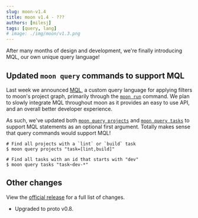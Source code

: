 ```yaml
---
slug: moon-v1.4
title: moon v1.4 - ???
authors: [milesj]
tags: [query, lang]
# image: ./img/moon/v1.3.png
---
```


After many months of design and development, we're finally introducing MQL, our own unique query
language!

<!--truncate-->

## Updated `moon query` commands to support MQL

Last week we announced [MQL](./moon-v1.3#run-targets-based-on-a-query), a custom query language for
applying filters to moon's project graph, primarily through the [`moon run`](/docs/commands/run)
command. We plan to slowly integrate MQL throughout moon as it provides an easy to use API, and an
overall better developer experience.

As such, we've updated both [`moon query projects`](/docs/commands/query/projects) and
[`moon query tasks`](/docs/commands/query/tasks) to support MQL statements as an optional first
argument. Totally makes sense that query commands would support MQL!

```shell
# Find all projects with a `lint` or `build` task
$ moon query projects "task=[lint,build]"

# Find all tasks with an id that starts with "dev"
$ moon query tasks "task~dev-*"
```

## Other changes

View the [official release](https://github.com/moonrepo/moon/releases/tag/v1.4.0) for a full list of
changes.

- Upgraded to proto v0.8.
